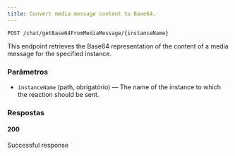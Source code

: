 ```yaml
---
title: Convert media message content to Base64.
---
```


```http
POST /chat/getBase64FromMediaMessage/{instanceName}
```

This endpoint retrieves the Base64 representation of the content of a media message for the specified instance.

### Parâmetros

- `instanceName` (path, obrigatório) — The name of the instance to which the reaction should be sent.

### Respostas
#### 200
Successful response

